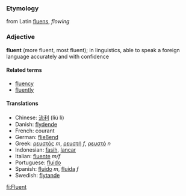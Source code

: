 ===Etymology===
from Latin [[fluens]], ''flowing''
===Adjective===
'''fluent''' (more fluent, most fluent); in linguistics, able to speak a foreign language accurately and with confidence

====Related terms====
*[[fluency]]
*[[fluently]]

====Translations====
*Chinese: [[流利]] (liú lì)
*Danish: [[flydende]]
*French: courant
*German: [[fließend]]
*Greek: [[ρευστός]] ''m'', [[ρευστή]] ''f'', [[ρευστό]] ''n''
*Indonesian: [[fasih]], [[lancar]]
*Italian: [[fluente]] ''m/f''
*Portuguese: [[fluido]]
*Spanish: [[fluido]] ''m'', [[fluida]] ''f''
*Swedish: [[flytande]]

[[fi:Fluent]]